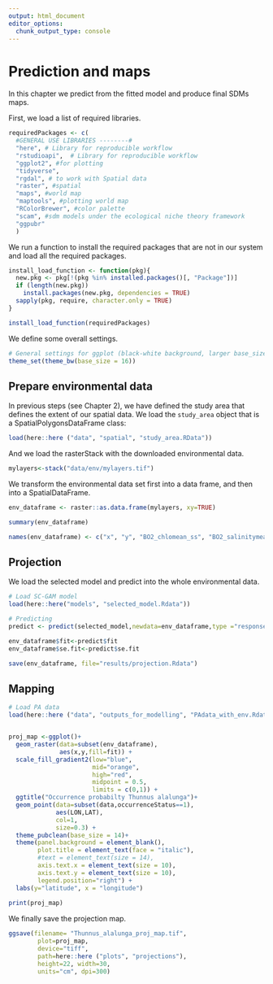 ```yaml
---
output: html_document
editor_options: 
  chunk_output_type: console
---
```

# Prediction and maps

In this chapter we predict from the fitted model and produce final SDMs maps.

First, we load a list of required libraries.
```r
requiredPackages <- c(
  #GENERAL USE LIBRARIES --------#
  "here", # Library for reproducible workflow
  "rstudioapi",  # Library for reproducible workflow
  "ggplot2", #for plotting
  "tidyverse", 
  "rgdal", # to work with Spatial data
  "raster", #spatial 
  "maps", #world map
  "maptools", #plotting world map
  "RColorBrewer", #color palette
  "scam", #sdm models under the ecological niche theory framework
  "ggpubr"
  )
```

We run a function to install the required packages that are not in our system and load all the required packages.
```r
install_load_function <- function(pkg){
  new.pkg <- pkg[!(pkg %in% installed.packages()[, "Package"])]
  if (length(new.pkg))
    install.packages(new.pkg, dependencies = TRUE)
  sapply(pkg, require, character.only = TRUE)
}

install_load_function(requiredPackages)

```

We define some overall settings.
```r
# General settings for ggplot (black-white background, larger base_size)
theme_set(theme_bw(base_size = 16))
```

## Prepare environmental data

In previous steps (see Chapter 2), we have defined the study area that defines the extent of our spatial data. We load the `study_area` object that is a SpatialPolygonsDataFrame class:
```r
load(here::here ("data", "spatial", "study_area.RData"))
```

And we load the rasterStack with the downloaded environmental data.
```r
mylayers<-stack("data/env/mylayers.tif")
```

We transform the environmental data set first into a data frame, and then into a SpatialDataFrame.
```r
env_dataframe <- raster::as.data.frame(mylayers, xy=TRUE)

summary(env_dataframe)

names(env_dataframe) <- c("x", "y", "BO2_chlomean_ss", "BO2_salinitymean_ss", "BO_damean", "BO_sstmean")
```

## Projection

We load the selected model and predict into the whole environmental data. 
```r
# Load SC-GAM model
load(here::here("models", "selected_model.Rdata"))

# Predicting 
predict <- predict(selected_model,newdata=env_dataframe,type ="response",se.fit=T)         

env_dataframe$fit<-predict$fit
env_dataframe$se.fit<-predict$se.fit

save(env_dataframe, file="results/projection.Rdata")
```

## Mapping

```r
# Load PA data
load(here::here ("data", "outputs_for_modelling", "PAdata_with_env.Rdata"))


proj_map <-ggplot()+
  geom_raster(data=subset(env_dataframe),
              aes(x,y,fill=fit)) +
  scale_fill_gradient2(low="blue", 
                       mid="orange",
                       high="red",
                       midpoint = 0.5,
                       limits = c(0,1)) +
  ggtitle("Occurrence probabilty Thunnus alalunga")+ 
  geom_point(data=subset(data,occurrenceStatus==1),
             aes(LON,LAT),
             col=1,
             size=0.3) +
  theme_pubclean(base_size = 14)+
  theme(panel.background = element_blank(),
        plot.title = element_text(face = "italic"), 
        #text = element_text(size = 14), 
        axis.text.x = element_text(size = 10),
        axis.text.y = element_text(size = 10),
        legend.position="right") +
  labs(y="latitude", x = "longitude")
  
print(proj_map)
```

We finally save the projection map.
```r
ggsave(filename= "Thunnus_alalunga_proj_map.tif", 
        plot=proj_map, 
        device="tiff",
        path=here::here ("plots", "projections"), 
        height=22, width=30,
        units="cm", dpi=300)
```

